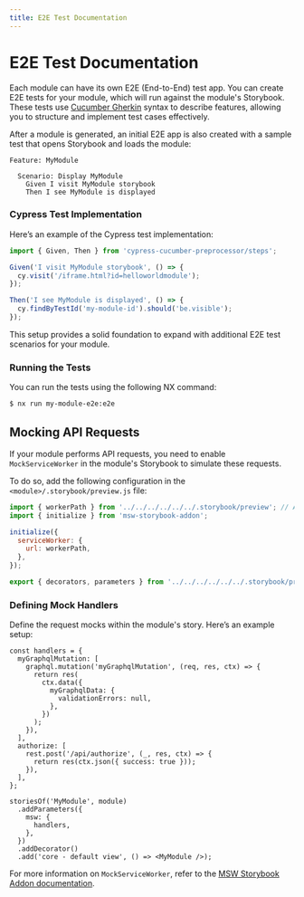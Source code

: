 ```yaml
---
title: E2E Test Documentation
---
```


# E2E Test Documentation

Each module can have its own E2E (End-to-End) test app. You can create E2E tests for your module, which will run against the module's Storybook. These tests use [Cucumber Gherkin](https://cucumber.io/docs/gherkin/reference/) syntax to describe features, allowing you to structure and implement test cases effectively.

After a module is generated, an initial E2E app is also created with a sample test that opens Storybook and loads the module:

```
Feature: MyModule

  Scenario: Display MyModule
    Given I visit MyModule storybook
    Then I see MyModule is displayed
```

### Cypress Test Implementation

Here’s an example of the Cypress test implementation:

```jsx
import { Given, Then } from 'cypress-cucumber-preprocessor/steps';

Given('I visit MyModule storybook', () => {
  cy.visit('/iframe.html?id=helloworldmodule');
});

Then('I see MyModule is displayed', () => {
  cy.findByTestId('my-module-id').should('be.visible');
});
```

This setup provides a solid foundation to expand with additional E2E test scenarios for your module.

### Running the Tests

You can run the tests using the following NX command:

```bash
$ nx run my-module-e2e:e2e
```

## Mocking API Requests

If your module performs API requests, you need to enable `MockServiceWorker` in the module's Storybook to simulate these requests.

To do so, add the following configuration in the `<module>/.storybook/preview.js` file:

```js
import { workerPath } from '../../../../../../.storybook/preview'; // Adjust the path based on the module's location
import { initialize } from 'msw-storybook-addon';

initialize({
  serviceWorker: {
    url: workerPath,
  },
});

export { decorators, parameters } from '../../../../../../.storybook/preview';
```

### Defining Mock Handlers

Define the request mocks within the module's story. Here’s an example setup:

```tsx
const handlers = {
  myGraphqlMutation: [
    graphql.mutation('myGraphqlMutation', (req, res, ctx) => {
      return res(
        ctx.data({
          myGraphqlData: {
            validationErrors: null,
          },
        })
      );
    }),
  ],
  authorize: [
    rest.post('/api/authorize', (_, res, ctx) => {
      return res(ctx.json({ success: true }));
    }),
  ],
};

storiesOf('MyModule', module)
  .addParameters({
    msw: {
      handlers,
    },
  })
  .addDecorator()
  .add('core - default view', () => <MyModule />);
```

For more information on `MockServiceWorker`, refer to the [MSW Storybook Addon documentation](https://github.com/mswjs/msw-storybook-addon).